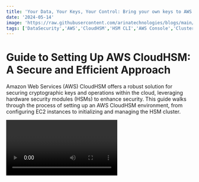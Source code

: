 ```yaml
---
title: 'Your Data, Your Keys, Your Control: Bring your own keys to AWS CloudHSM - Part 1'
date: '2024-05-14'
image: 'https://raw.githubusercontent.com/arinatechnologies/blogs/main/images/HSM%201.webp'
tags: ['DataSecurity','AWS','CloudHSM','HSM CLI','AWS Console','Cluster Configuration','VPC','Manage Keys','Crypto Operations', 'Azure', 'GoogleCloud', 'CloudComputing', 'DevOps']
---
```


# Guide to Setting Up AWS CloudHSM: A Secure and Efficient Approach

Amazon Web Services (AWS) CloudHSM offers a robust solution for securing cryptographic keys and operations within the cloud, leveraging hardware security modules (HSMs) to enhance security. This guide walks through the process of setting up an AWS CloudHSM environment, from configuring EC2 instances to initializing and managing the HSM cluster.

<Video id="eWqvLaBWFvk" title="Your Data, Your Keys, Your Control: Bring your own keys to AWS CloudHSM - Part 1"/>

## Initial Setup: EC2 and CloudHSM Cluster

### EC2 Configuration
- **Instance Selection**: Start by provisioning an Amazon EC2 instance, choosing either a `t2.micro` or `t2.small` with Amazon Linux 2.
- **VPC Configuration**: Ensure that the EC2 instance is set up within the same Virtual Private Cloud (VPC) as the intended CloudHSM cluster to facilitate seamless connectivity.

### CloudHSM Cluster Creation
- **Access AWS Console**: Navigate to the CloudHSM section within the AWS Console and start the process by selecting "Create Cluster".
- **VPC and AZ Selection**: Choose the appropriate VPC and for simplicity in this setup, select only one Availability Zone (AZ), though typically two is recommended for better resilience.
- **Cluster Configuration**: After providing necessary configurations like backups and tags, create the cluster. Once created, the cluster status will initially show as Uninitialized.

## Initializing the CloudHSM Cluster

### Key Management
- **Generate Key Pair**: Before initializing, generate a new RSA key pair referred to as the customer key pair. This involves creating a private key and a corresponding self-signed certificate using OpenSSL commands.

### Cluster Initialization
- **CSR Process**: Navigate to the 'Initialize' action in the CloudHSM console and create an HSM instance in your cluster. You will need to download a Certificate Signing Request (CSR).
- **Sign CSR**: Use the previously generated private key to sign the CSR. This confirms your ownership of the HSM cluster.

```bash
openssl x509 -req -days 3652 -in <Cluster_ID>_ClusterCsr.csr \
    -CA customerCA.crt -CAkey customerCA.key -CAcreateserial \
    -out <Cluster_ID>_CustomerHsmCertificate.crt
```

### Upload Certificates
- **Finalizing Initialization**: Back in the AWS CloudHSM console, upload the signed cluster certificate and your issuing certificate. After uploading, finalize the initialization.

## Activating the Cluster

Once initialized, configure the issuing certificate on each EC2 instance connecting to the cluster to enable the cluster's activation.

```bash
/opt/cloudhsm/bin/cloudhsm-cli interactive
cluster activate
```

## Configuring HSM CLI and User Management

### HSM CLI Setup
- **Install CLI**: Download and install the CloudHSM CLI tools on your EC2 instance.

```bash
wget https://s3.amazonaws.com/cloudhsmv2-software/CloudHsmClient/EL7/cloudhsm-cli-latest.el7.x86_64.rpm
sudo yum install ./cloudhsm-cli-latest.el7.x86_64.rpm
```

### User Setup
- **Create Admin User**: Utilize the HSM CLI to create an admin user. Once the admin user is set up, log in and start managing the HSM cluster.

```bash
user create --username admin --role admin
login --username admin --role admin
```

### Crypto User Creation
- **Manage Keys and Crypto Operations**: Create crypto users (CUs) who will manage and use cryptographic keys. Each CU can create, delete, share, import, and export keys, and perform cryptographic operations like encryption and decryption.

## Conclusion

AWS CloudHSM provides a secure platform for cryptographic operations in the cloud. By following these detailed steps, you can set up your CloudHSM cluster, manage keys and users, and ensure high security and compliance with organizational standards. This setup not only enhances security but also provides a scalable solution for managing cryptographic keys and operations efficiently.

[Read about Arina Website Design](https://www.arinatechnologies.com/website-design)
[Read about Arina Consulting](https://www.arinatechnologies.com/consulting)
[Read about Arina Staffing](https://www.arinatechnologies.com/staffing)
[Read about Arina Website Performance](https://www.arinatechnologies.com/website-performance)
[Read about Arina Website Performance](https://www.arinatechnologies.com/pricing)

